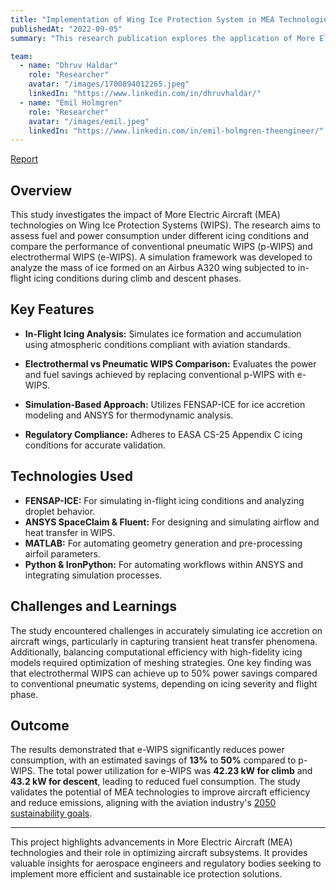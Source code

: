 ```yaml
---
title: "Implementation of Wing Ice Protection System in MEA Technologies"
publishedAt: "2022-09-05"
summary: "This research publication explores the application of More Electric Aircraft (MEA) technologies in Wing Ice Protection Systems (WIPS). By analyzing fuel and power consumption under different icing conditions, the study demonstrates how electrothermal WIPS can significantly improve efficiency compared to conventional pneumatic systems."

team:
  - name: "Dhruv Haldar"
    role: "Researcher"
    avatar: "/images/1700894012265.jpeg"
    linkedIn: "https://www.linkedin.com/in/dhruvhaldar/"
  - name: "Emil Holmgren"
    role: "Researcher"
    avatar: "/images/emil.jpeg"
    linkedIn: "https://www.linkedin.com/in/emil-holmgren-theengineer/"
---
```


[Report](https://dhruvhaldar.vercel.app/documents/ImplementationofwingipsinmeaDhruv.pdf)

## Overview

This study investigates the impact of More Electric Aircraft (MEA) technologies on Wing Ice Protection Systems (WIPS). The research aims to assess fuel and power consumption under different icing conditions and compare the performance of conventional pneumatic WIPS (p-WIPS) and electrothermal WIPS (e-WIPS). A simulation framework was developed to analyze the mass of ice formed on an Airbus A320 wing subjected to in-flight icing conditions during climb and descent phases.

## Key Features

- **In-Flight Icing Analysis:** Simulates ice formation and accumulation using atmospheric conditions compliant with aviation standards.

- **Electrothermal vs Pneumatic WIPS Comparison:** Evaluates the power and fuel savings achieved by replacing conventional p-WIPS with e-WIPS.

- **Simulation-Based Approach:** Utilizes FENSAP-ICE for ice accretion modeling and ANSYS for thermodynamic analysis.

- **Regulatory Compliance:** Adheres to EASA CS-25 Appendix C icing conditions for accurate validation.

## Technologies Used

- **FENSAP-ICE:** For simulating in-flight icing conditions and analyzing droplet behavior.
- **ANSYS SpaceClaim & Fluent:** For designing and simulating airflow and heat transfer in WIPS.
- **MATLAB:** For automating geometry generation and pre-processing airfoil parameters.
- **Python & IronPython:** For automating workflows within ANSYS and integrating simulation processes.


## Challenges and Learnings

The study encountered challenges in accurately simulating ice accretion on aircraft wings, particularly in capturing transient heat transfer phenomena. Additionally, balancing computational efficiency with high-fidelity icing models required optimization of meshing strategies. One key finding was that electrothermal WIPS can achieve up to 50% power savings compared to conventional pneumatic systems, depending on icing severity and flight phase.

## Outcome

The results demonstrated that e-WIPS significantly reduces power consumption, with an estimated savings of **13%** to **50%** compared to p-WIPS. The total power utilization for e-WIPS was **42.23 kW for climb** and **43.2 kW for descent**, leading to reduced fuel consumption. The study validates the potential of MEA technologies to improve aircraft efficiency and reduce emissions, aligning with the aviation industry's [2050 sustainability goals](https://www.un.org/sustainabledevelopment/sustainable-development-goals/).

---

This project highlights advancements in More Electric Aircraft (MEA) technologies and their role in optimizing aircraft subsystems. It provides valuable insights for aerospace engineers and regulatory bodies seeking to implement more efficient and sustainable ice protection solutions.